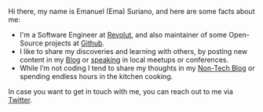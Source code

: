 Hi there, my name is Emanuel (Ema) Suriano, and here are some facts about me:

- I'm a Software Engineer at [Revolut](https://revolut.com/), and also maintainer of some Open-Source projects at [Github](https://github.com/EmaSuriano).
- I like to share my discoveries and learning with others, by posting new content in my [Blog](/blog) or [speaking](/talks) in local meetups or conferences.
- While I’m not coding I tend to share my thoughts in my [Non-Tech Blog](https://write.as/emasuriano/) or spending endless hours in the kitchen cooking.

In case you want to get in touch with me, you can reach out to me via [Twitter](https://twitter.com/emasuriano).
